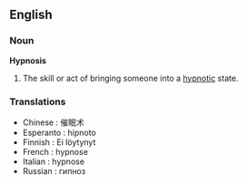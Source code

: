 ==English==
===Noun===
'''Hypnosis'''
# The skill or act of bringing someone into a [[hypnotic]] state.
===Translations===
*Chinese : 催眠术
*Esperanto : hipnoto
*Finnish : Ei löytynyt
*French : hypnose
*Italian : hypnose
*Russian : гипноз